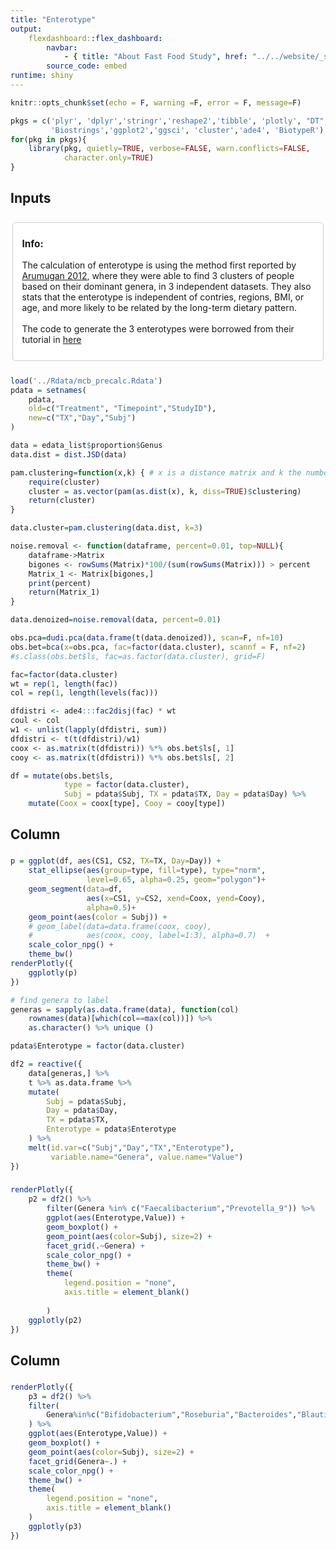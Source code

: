 ```yaml
---
title: "Enterotype"
output: 
    flexdashboard::flex_dashboard:
        navbar:
            - { title: "About Fast Food Study", href: "../../website/_site/mcb.html", align: left }
        source_code: embed
runtime: shiny 
---
```


```r
knitr::opts_chunk$set(echo = F, warning =F, error = F, message=F)
```

```r
pkgs = c('plyr', 'dplyr','stringr','reshape2','tibble', 'plotly', "DT", "data.table",
         'Biostrings','ggplot2','ggsci', 'cluster','ade4', 'BiotypeR')
for(pkg in pkgs){
    library(pkg, quietly=TRUE, verbose=FALSE, warn.conflicts=FALSE, 
            character.only=TRUE)
}
```

Inputs {.sidebar data-width=250}
----------------------------

<div class="shiny-input-panel">
<div style="border: 1px solid #CCCCCC; border-radius: 5px; margin: 5% 0.5%; background-color: #FFFFFF;">
<div style="margin:5% 3%;">
<p style="font-size: 110%; font-weight: bold">
Info:
</p>
<p>
The calculation of enterotype is using the method first reported by <a href="https://www.nature.com/articles/nature09944">Arumugan 2012</a>, where they were able to find 3 clusters of people based on their dominant genera, in 3 independent datasets. They also stats that the enterotype is independent of contries, regions, BMI, or age, and more likely to be related by the long-term dietary pattern.<br /><br />
The code to generate the 3 enterotypes were borrowed from their tutorial in <a href="http://enterotyping.embl.de/enterotypes.html">here</a>
</p>
</div>
</div>
</div>

```r
load('../Rdata/mcb_precalc.Rdata')
pdata = setnames(
    pdata,
    old=c("Treatment", "Timepoint","StudyID"),
    new=c("TX","Day","Subj")
)
```

```r
data = edata_list$proportion$Genus
data.dist = dist.JSD(data)

pam.clustering=function(x,k) { # x is a distance matrix and k the number of clusters
    require(cluster)
    cluster = as.vector(pam(as.dist(x), k, diss=TRUE)$clustering)
    return(cluster)
}

data.cluster=pam.clustering(data.dist, k=3)

noise.removal <- function(dataframe, percent=0.01, top=NULL){
    dataframe->Matrix
    bigones <- rowSums(Matrix)*100/(sum(rowSums(Matrix))) > percent 
    Matrix_1 <- Matrix[bigones,]
    print(percent)
    return(Matrix_1)
}

data.denoized=noise.removal(data, percent=0.01)

obs.pca=dudi.pca(data.frame(t(data.denoized)), scan=F, nf=10)
obs.bet=bca(x=obs.pca, fac=factor(data.cluster), scannf = F, nf=2) 
#s.class(obs.bet$ls, fac=as.factor(data.cluster), grid=F)
```

```r
fac=factor(data.cluster)
wt = rep(1, length(fac))
col = rep(1, length(levels(fac)))

dfdistri <- ade4:::fac2disj(fac) * wt
coul <- col
w1 <- unlist(lapply(dfdistri, sum))
dfdistri <- t(t(dfdistri)/w1)
coox <- as.matrix(t(dfdistri)) %*% obs.bet$ls[, 1]
cooy <- as.matrix(t(dfdistri)) %*% obs.bet$ls[, 2]

df = mutate(obs.bet$ls,
            type = factor(data.cluster),
            Subj = pdata$Subj, TX = pdata$TX, Day = pdata$Day) %>%
    mutate(Coox = coox[type], Cooy = cooy[type])
```

Column {data-width=580}
--------------------

### {data-height=550}

```r
p = ggplot(df, aes(CS1, CS2, TX=TX, Day=Day)) +
    stat_ellipse(aes(group=type, fill=type), type="norm", 
                 level=0.65, alpha=0.25, geom="polygon")+
    geom_segment(data=df,
                 aes(x=CS1, y=CS2, xend=Coox, yend=Cooy), 
                 alpha=0.5)+
    geom_point(aes(color = Subj)) +
    # geom_label(data=data.frame(coox, cooy), 
    #            aes(coox, cooy, label=1:3), alpha=0.7)  +
    scale_color_npg() +
    theme_bw() 
renderPlotly({
    ggplotly(p)
})
```

```r
# find genera to label
generas = sapply(as.data.frame(data), function(col) 
    rownames(data)[which(col==max(col))]) %>%
    as.character() %>% unique ()

pdata$Enterotype = factor(data.cluster)

df2 = reactive({
    data[generas,] %>%
    t %>% as.data.frame %>%
    mutate(
        Subj = pdata$Subj,
        Day = pdata$Day,
        TX = pdata$TX,
        Enterotype = pdata$Enterotype 
    ) %>%
    melt(id.var=c("Subj","Day","TX","Enterotype"), 
         variable.name="Genera", value.name="Value")
}) 
```

### {data-height=250}

```r
renderPlotly({
    p2 = df2() %>%
        filter(Genera %in% c("Faecalibacterium","Prevotella_9")) %>%
        ggplot(aes(Enterotype,Value)) +
        geom_boxplot() +
        geom_point(aes(color=Subj), size=2) +
        facet_grid(.~Genera) +
        scale_color_npg() +
        theme_bw() +
        theme(
            legend.position = "none",
            axis.title = element_blank()
            
        )
    ggplotly(p2)
})
```

Column {data-width=300}
--------------------------------

###

```r

renderPlotly({
    p3 = df2() %>%
    filter(
        Genera%in%c("Bifidobacterium","Roseburia","Bacteroides","Blautia")
    ) %>%
    ggplot(aes(Enterotype,Value)) +
    geom_boxplot() +
    geom_point(aes(color=Subj), size=2) +
    facet_grid(Genera~.) +
    scale_color_npg() +
    theme_bw() +
    theme(
        legend.position = "none",
        axis.title = element_blank()
    )
    ggplotly(p3)
})
```